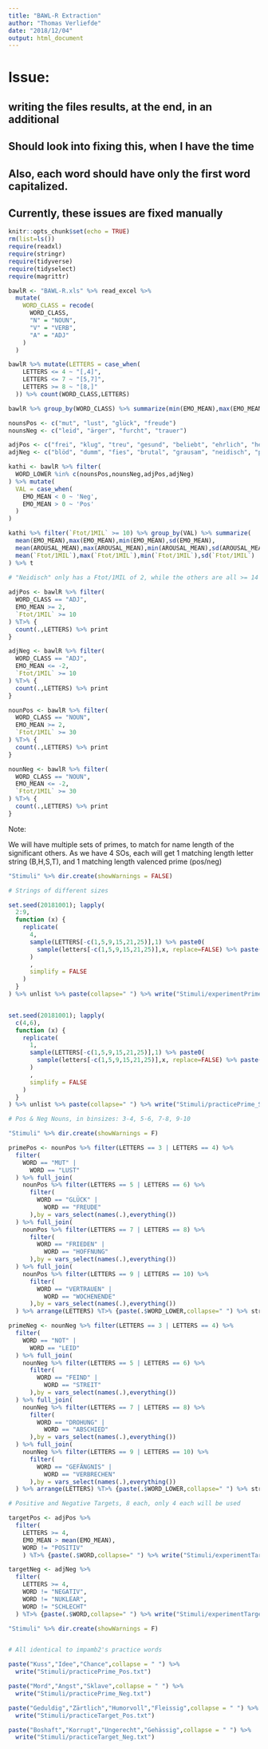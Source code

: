 ```yaml
---
title: "BAWL-R Extraction"
author: "Thomas Verliefde"
date: "2018/12/04"
output: html_document
---
```


# Issue:

## writing the files results, at the end, in an additional \n
## Should look into fixing this, when I have the time
## Also, each word should have only the first word capitalized.
## Currently, these issues are fixed manually


```r
knitr::opts_chunk$set(echo = TRUE)
rm(list=ls())
require(readxl)
require(stringr)
require(tidyverse)
require(tidyselect)
require(magrittr)
```

```r

bawlR <- "BAWL-R.xls" %>% read_excel %>%
  mutate(
    WORD_CLASS = recode(
      WORD_CLASS,
      "N" = "NOUN",
      "V" = "VERB",
      "A" = "ADJ"
    )
  )

```

```r

bawlR %>% mutate(LETTERS = case_when(
    LETTERS <= 4 ~ "[,4]",
    LETTERS <= 7 ~ "[5,7]",
    LETTERS >= 8 ~ "[8,]"
  )) %>% count(WORD_CLASS,LETTERS)

```

```r

bawlR %>% group_by(WORD_CLASS) %>% summarize(min(EMO_MEAN),max(EMO_MEAN),sd(EMO_MEAN))

```





```r

nounsPos <- c("mut", "lust", "glück", "freude")
nounsNeg <- c("leid", "ärger", "furcht", "trauer")

adjPos <- c("frei", "klug", "treu", "gesund", "beliebt", "ehrlich", "herzlich", "friedlich")
adjNeg <- c("blöd", "dumm", "fies", "brutal", "grausam", "neidisch", "peinlich", "widerlich")

kathi <- bawlR %>% filter(
  WORD_LOWER %in% c(nounsPos,nounsNeg,adjPos,adjNeg)
) %>% mutate(
  VAL = case_when(
    EMO_MEAN < 0 ~ 'Neg',
    EMO_MEAN > 0 ~ 'Pos'
  )
)
```

```r

kathi %>% filter(`Ftot/1MIL` >= 10) %>% group_by(VAL) %>% summarize(
  mean(EMO_MEAN),max(EMO_MEAN),min(EMO_MEAN),sd(EMO_MEAN),
  mean(AROUSAL_MEAN),max(AROUSAL_MEAN),min(AROUSAL_MEAN),sd(AROUSAL_MEAN),
  mean(`Ftot/1MIL`),max(`Ftot/1MIL`),min(`Ftot/1MIL`),sd(`Ftot/1MIL`)
) %>% t
  
# "Neidisch" only has a Ftot/1MIL of 2, while the others are all >= 14

```

```r

adjPos <- bawlR %>% filter(
  WORD_CLASS == "ADJ",
  EMO_MEAN >= 2,
  `Ftot/1MIL` >= 10
) %T>% {
  count(.,LETTERS) %>% print
}

adjNeg <- bawlR %>% filter(
  WORD_CLASS == "ADJ",
  EMO_MEAN <= -2,
  `Ftot/1MIL` >= 10
) %T>% {
  count(.,LETTERS) %>% print
}

nounPos <- bawlR %>% filter(
  WORD_CLASS == "NOUN",
  EMO_MEAN >= 2,
  `Ftot/1MIL` >= 30
) %T>% {
  count(.,LETTERS) %>% print
}

nounNeg <- bawlR %>% filter(
  WORD_CLASS == "NOUN",
  EMO_MEAN <= -2,
  `Ftot/1MIL` >= 30
) %T>% {
  count(.,LETTERS) %>% print
}
```

Note:

We will have multiple sets of primes, to match for name length of the significant others.
As we have 4 SOs, each will get 1 matching length letter string (B,H,S,T),
and 1 matching length valenced prime (pos/neg)


```r

"Stimuli" %>% dir.create(showWarnings = FALSE)

# Strings of different sizes

set.seed(20181001); lapply(
  2:9,
  function (x) {
    replicate(
      4,
      sample(LETTERS[-c(1,5,9,15,21,25)],1) %>% paste0(
        sample(letters[-c(1,5,9,15,21,25)],x, replace=FALSE) %>% paste(collapse="")
      )
      ,
      simplify = FALSE
    )
  }
) %>% unlist %>% paste(collapse=" ") %>% write("Stimuli/experimentPrime_Str.txt")


set.seed(20181001); lapply(
  c(4,6),
  function (x) {
    replicate(
      1,
      sample(LETTERS[-c(1,5,9,15,21,25)],1) %>% paste0(
        sample(letters[-c(1,5,9,15,21,25)],x, replace=FALSE) %>% paste(collapse="")
      )
      ,
      simplify = FALSE
    )
  }
) %>% unlist %>% paste(collapse=" ") %>% write("Stimuli/practicePrime_Str.txt")

```

```r
# Pos & Neg Nouns, in binsizes: 3-4, 5-6, 7-8, 9-10

"Stimuli" %>% dir.create(showWarnings = F)

primePos <- nounPos %>% filter(LETTERS == 3 | LETTERS == 4) %>%
  filter(
    WORD == "MUT" |
      WORD == "LUST"
  ) %>% full_join(
    nounPos %>% filter(LETTERS == 5 | LETTERS == 6) %>%
      filter(
        WORD == "GLÜCK" |
          WORD == "FREUDE"
      ),by = vars_select(names(.),everything())
  ) %>% full_join(
    nounPos %>% filter(LETTERS == 7 | LETTERS == 8) %>%
      filter(
        WORD == "FRIEDEN" |
          WORD == "HOFFNUNG"
      ),by = vars_select(names(.),everything())
  ) %>% full_join(
    nounPos %>% filter(LETTERS == 9 | LETTERS == 10) %>%
      filter(
        WORD == "VERTRAUEN" |
          WORD == "WOCHENENDE"
      ),by = vars_select(names(.),everything())
  ) %>% arrange(LETTERS) %T>% {paste(.$WORD_LOWER,collapse=" ") %>% str_to_title %>% write("Stimuli/experimentPrime_Pos.txt")}

primeNeg <- nounNeg %>% filter(LETTERS == 3 | LETTERS == 4) %>%
  filter(
    WORD == "NOT" |
      WORD == "LEID"
  ) %>% full_join(
    nounNeg %>% filter(LETTERS == 5 | LETTERS == 6) %>%
      filter(
        WORD == "FEIND" |
          WORD == "STREIT"
      ),by = vars_select(names(.),everything())
  ) %>% full_join(
    nounNeg %>% filter(LETTERS == 7 | LETTERS == 8) %>%
      filter(
        WORD == "DROHUNG" |
          WORD == "ABSCHIED"
      ),by = vars_select(names(.),everything())
  ) %>% full_join(
    nounNeg %>% filter(LETTERS == 9 | LETTERS == 10) %>%
      filter(
        WORD == "GEFÄNGNIS" |
          WORD == "VERBRECHEN"
      ),by = vars_select(names(.),everything())
  ) %>% arrange(LETTERS) %T>% {paste(.$WORD_LOWER,collapse=" ") %>% str_to_title %>% write("Stimuli/experimentPrime_Neg.txt")}

# Positive and Negative Targets, 8 each, only 4 each will be used

targetPos <- adjPos %>%
  filter(
    LETTERS >= 4,
    EMO_MEAN > mean(EMO_MEAN),
    WORD != "POSITIV"
    ) %T>% {paste(.$WORD,collapse=" ") %>% write("Stimuli/experimentTarget_Pos.txt")}

targetNeg <- adjNeg %>%
  filter(
    LETTERS >= 4,
    WORD != "NEGATIV",
    WORD != "NUKLEAR",
    WORD != "SCHLECHT"
  ) %T>% {paste(.$WORD,collapse=" ") %>% write("Stimuli/experimentTarget_Neg.txt")}


```

```r

"Stimuli" %>% dir.create(showWarnings = F)


# All identical to impamb2's practice words

paste("Kuss","Idee","Chance",collapse = " ") %>%
  write("Stimuli/practicePrime_Pos.txt")

paste("Mord","Angst","Sklave",collapse = " ") %>%
  write("Stimuli/practicePrime_Neg.txt")

paste("Geduldig","Zärtlich","Humorvoll","Fleissig",collapse = " ") %>%
  write("Stimuli/practiceTarget_Pos.txt")

paste("Boshaft","Korrupt","Ungerecht","Gehässig",collapse = " ") %>%
  write("Stimuli/practiceTarget_Neg.txt")

```